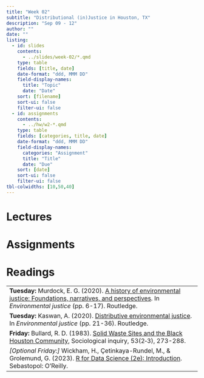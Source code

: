 ```yaml
---
title: "Week 02"
subtitle: "Distributional (in)Justice in Houston, TX"
description: "Sep 09 - 12"
author: ""
date: ""
listing:
  - id: slides
    contents:
      - ../slides/week-02/*.qmd
    type: table
    fields: [title, date]
    date-format: "ddd, MMM DD"
    field-display-names:
      title: "Topic"
      date: "Date"
    sort: [filename]
    sort-ui: false
    filter-ui: false
  - id: assignments
    contents:
      - ../hw/w2-*.qmd
    type: table
    fields: [categories, title, date]
    date-format: "ddd, MMM DD"
    field-display-names:
      categories: "Assignment"
      title: "Title"
      date: "Due"
    sort: [date]
    sort-ui: false
    filter-ui: false
tbl-colwidths: [10,50,40]
---
```


# Lectures

::: {#slides}
:::

# Assignments

::: {#assignments}
:::

# Readings

|                                                                                                           |
|-----------------------------------------------------------------------------------------------------------|
|**Tuesday:** Murdock, E. G. (2020). [A history of environmental justice: Foundations, narratives, and perspectives](https://ebookcentral.proquest.com/lib/well/reader.action?docID=6228917&ppg=40&c=RVBVQg). In *Environmental justice* (pp. 6-17). Routledge.|
|**Tuesday:** Kaswan, A. (2020). [Distributive environmental justice](https://ebookcentral.proquest.com/lib/well/reader.action?docID=6228917&ppg=58&c=RVBVQg). In *Environmental justice* (pp. 21-36). Routledge.                          |
|**Friday:** Bullard, R. D. (1983). [Solid Waste Sites and the Black Houston Community](https://drrobertbullard.com/wp-content/uploads/2014/07/Bullard-Solid-Waste-and-Houston-Black-Community_Sociological-Inquiry-Vol-53-Spring-1983_4-7-14.pdf), Sociological inquiry, 53(2‐3), 273-288. |
*[Optional Friday:]* Wickham, H., Çetinkaya-Rundel, M., & Grolemund, G. (2023). [R for Data Science (2e): Introduction](https://r4ds.hadley.nz/data-visualize.html). Sebastopol: O'Reilly.   |              